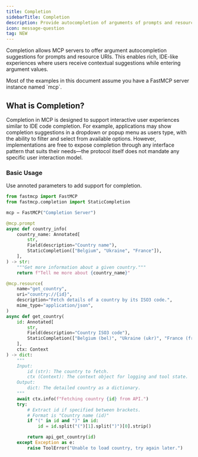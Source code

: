 ```yaml
---
title: Completion
sidebarTitle: Completion
description: Provide autocompletion of arguments of prompts and resources.
icon: message-question
tag: NEW
---
```



<VersionBadge version="2.10.0" />

Completion allows MCP servers to offer argument autocompletion suggestions for prompts and resource URIs. This enables rich, IDE-like experiences where users receive contextual suggestions while entering argument values.

<Tip>
Most of the examples in this document assume you have a FastMCP server instance named `mcp`.
</Tip>

## What is Completion?

Completion in MCP is designed to support interactive user experiences similar to IDE code completion.
For example, applications may show completion suggestions in a dropdown or popup menu as users type, with the ability to filter and select from available options.
However, implementations are free to expose completion through any interface pattern that suits their needs—the protocol itself does not mandate any specific user interaction model.

### Basic Usage

Use annoted parameters to add support for completion.

```python
from fastmcp import FastMCP
from fastmcp.completion import StaticCompletion

mcp = FastMCP("Completion Server")

@mcp.prompt
async def country_info(
    country_name: Annotated[
        str,
        Field(description="Country name"),
        StaticCompletion(["Belgium", "Ukraine", "France"]),
    ],
) -> str:
    """Get more information about a given country."""
    return f"Tell me more about {country_name}"

@mcp.resource(
    name="get_country",
    uri="country://{id}",
    description="Fetch details of a country by its ISO3 code.",
    mime_type="application/json",
)
async def get_country(
    id: Annotated[
        str,
        Field(description="Country ISO3 code"),
        StaticCompletion(["Belgium (bel)", "Ukraine (ukr)", "France (fra)"]),
    ],
    ctx: Context
) -> dict:
    """
    Input:
        id (str): The country to fetch.
        ctx (Context): The context object for logging and tool state.
    Output:
        dict: The detailed country as a dictionary.
    """
    await ctx.info(f"Fetching country {id} from API.")
    try:
        # Extract id if specified between brackets.
        # Format is "Country name (id)"
        if "(" in id and ")" in id:
            id = id.split("(")[1].split(")")[0].strip()

        return api_get_country(id)
    except Exception as e:
        raise ToolError("Unable to load country, try again later.")

```